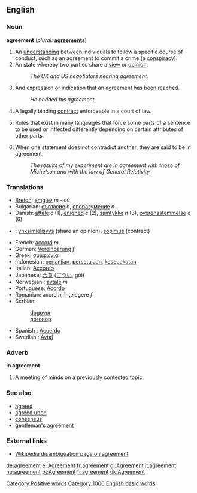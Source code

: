 ==English==

{{rank|sleep|ex|mere|689|agreement|ship|third|evil}}

===Noun===
'''agreement'''  (''plural:'' '''[[agreements]]''')
# An [[understanding]] between individuals to follow a specific course of conduct, such as an agreement to commit a crime (a [[conspiracy]]).
# An state whereby two parties share a [[view]] or [[opinion]].
#:''The UK and US negotiators nearing agreement.''
# And expression or indication that an agreement has been reached.
#:''He nodded his agreement''
# {{law}} A legally binding [[contract]] enforceable in a court of law.
# {{linguistics}} Rules that exist in many languages that force some parts of a sentence to be used or inflected differently depending on certain attributes of other parts.
# When one statement does not contradict another, they are said to be in agreement.
#:''The results of my experiment are in agreement with those of Michelson and with the law of General Relativity.''

=== Translations ===
*[[Breton]]: [[emglev]] ''m'' -ioù
*Bulgarian: [[съгласие]] ''n'', [[споразумение]] ''n''
*Danish: [[aftale]] ''c'' (1), [[enighed]] ''c'' (2), [[samtykke]] ''n'' (3), [[overensstemmelse]] ''c'' (6)
*{{fi}}: [[yhksimielisyys]] (share an opinion), [[sopimus]] (contract)
*French: [[accord]] ''m''
*German: [[Vereinbarung]] ''f''
*Greek: [[συμφωνία]]
*Indonesian: [[janji|perjanjian]], [[setuju|persetujuan]], [[sepakat|kesepakatan]]
*Italian: [[Accordo]]
*Japanese: [[合意]] ([[ごうい]], gōi)
*Norwegian : [[avtale]] ''m''
*Portuguese: [[Acordo]]
*Romanian: acord ''n'', înţelegere ''f''
*Serbian: 
*:[[dogovor]]
*:[[договор]]
*Spanish : [[Acuerdo]]
*Swedish : [[Avtal]]

===Adverb===
'''in agreement'''
# A meeting of minds on a previously contested topic.

===See also===
*[[agreed]]
*[[agreed upon]]
*[[consensus]]
*[[gentleman's agreement]]

===External links===
*[[w:agreement|Wikipedia disambiguation page on agreement]]

[[Category:Positive words]]
[[Category:1000 English basic words]]

[[de:agreement]]
[[el:Agreement]]
[[fr:agreement]]
[[gl:Agreement]]
[[it:agreement]]
[[hu:agreement]]
[[pt:Agreement]]
[[fi:agreement]]
[[uk:Agreement]]